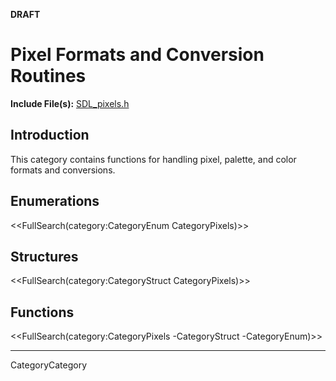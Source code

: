 <!-- #master-page:CategoryTemplate -->
<!-- #master-date:Unknown-Date -->
<!-- format wiki -->
<!-- language en -->
'''DRAFT'''

= Pixel Formats and Conversion Routines =
'''Include File(s):''' [http://hg.libsdl.org/SDL/file/tip/include/SDL_pixels.h SDL_pixels.h]


== Introduction ==

This category contains functions for handling pixel, palette, and color formats and conversions.

== Enumerations ==
<<FullSearch(category:CategoryEnum CategoryPixels)>>

== Structures ==
<<FullSearch(category:CategoryStruct CategoryPixels)>>

== Functions ==

<<FullSearch(category:CategoryPixels -CategoryStruct -CategoryEnum)>>

----
CategoryCategory

